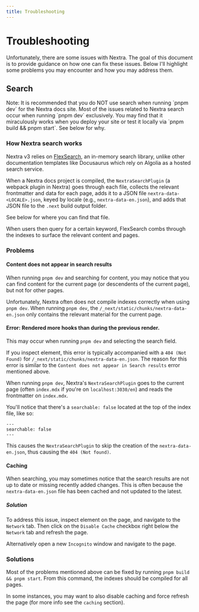 ```yaml
---
title: Troubleshooting
---
```



# Troubleshooting

Unfortunately, there are some issues with Nextra. The goal of this document is to provide guidance on how one can fix these issues.
Below I'll highlight some problems you may encounter and how you may address them.

## Search

<Callout type="info">
Note: It is recommended that you do NOT use search when running `pnpm dev` for the Nextra docs site.
Most of the issues related to Nextra search occur when running `pnpm dev` exclusively. 
You may find that it miraculously works when you deploy your site
or test it locally via `pnpm build && pnpm start`. See below for why.
</Callout>

### How Nextra search works

Nextra v3 relies on [FlexSearch](https://github.com/nextapps-de/flexsearch), an in-memory search library, unlike other 
documentation templates like Docusaurus which rely on Algolia as a hosted search service. 

When a Nextra docs project is compiled, the `NextraSearchPlugin` (a webpack plugin in Nextra) goes through each file,
collects the relevant frontmatter and data for each page, adds it to a JSON file `nextra-data-<LOCALE>.json`,
keyed by locale (e.g., `nextra-data-en.json`), and adds that JSON file to the `.next` build output folder. 

See below for where you can find that file.

<FileTree>
  <FileTree.Folder name=".next" defaultOpen>
    <FileTree.Folder name="static" defaultOpen>
      <FileTree.Folder name="chunks" defaultOpen>
        <FileTree.Folder name="pages" defaultOpen>
          <FileTree.File name="nextra-data-en.json" active />
        </FileTree.Folder>
      </FileTree.Folder>
    </FileTree.Folder>
  </FileTree.Folder>
  <FileTree.Folder name="pages" defaultOpen>
    <FileTree.File name="_meta.ts" />
    <FileTree.File name="index.mdx" />
  </FileTree.Folder>
</FileTree>

When users then query for a certain keyword, FlexSearch combs through the indexes to surface the relevant content and pages.

### Problems

#### Content does not appear in search results

When running `pnpm dev` and searching for content, you may notice that you can find content for the current page 
(or descendents of the current page), but not for other pages.

Unfortunately, Nextra often does not compile indexes correctly when using `pnpm dev`. When running `pnpm dev`, the
`/_next/static/chunks/nextra-data-en.json` only contains the relevant material for the current page.

#### Error: Rendered more hooks than during the previous render.

This may occur when running `pnpm dev` and selecting the search field.

If you inspect element, this error is typically accompanied with a 
`404 (Not Found)` for `/_next/static/chunks/nextra-data-en.json`.
The reason for this error is similar to the `Content does not appear in Search results` 
error mentioned above. 

When running `pnpm dev`, Nextra's `NextraSearchPlugin` goes to the current page 
(often `index.mdx` if you're on `localhost:3030/en`) and reads the frontmatter on `index.mdx`. 

You'll notice that there's a `searchable: false` located at the top of the index file, like so:

```mdx
---
searchable: false
---
```

This causes the `NextraSearchPlugin` to skip the creation of the `nextra-data-en.json`, thus causing the `404 (Not found)`.

#### Caching

When searching, you may sometimes notice that the search results are not up to date or missing recently added changes. 
This is often because the `nextra-data-en.json` file has been cached and not updated to the latest.

##### Solution

To address this issue, inspect element on the page, and navigate to the `Network` tab. 
Then click on the `Disable Cache` checkbox right below the `Network` tab
and refresh the page. 

Alternatively open a new `Incognito` window and navigate to the page. 

### Solutions

Most of the problems mentioned above can be fixed by running `pnpm build && pnpm start`. From this command, the indexes should be compiled for all pages.

In some instances, you may want to also disable caching and force refresh the page (for more info see the `caching` section).
